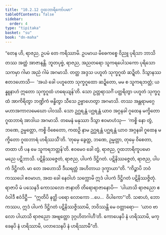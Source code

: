 ```yaml
---
title: "10.2.12 ဂူထဘာရိကော်ပမာ"
tableOfContents: false
sidebar:
  order: 4
type: "tipitaka"
basket: "su"
book: "dn-maha"
---
```



<DynamicBreadcrumb />

<Division number="432" book="dn-maha">

<Paragraph number="1127" book="dn-maha">
“တေန ဟိ, ရာဇည, ဥပမံ တေ ကရိဿာမိ. ဥပမာယ မိဓေကစ္စေ ဝိညူ ပုရိသာ ဘာသိတဿ အတ္ထံ အာဇာနန္တိ. ဘူတပုဗ္ဗံ, ရာဇည, အညတရော သူကရပေါသကော ပုရိသော သကမှာ ဂါမာ အညံ ဂါမံ အဂမာသိ. တတ္ထ အဒ္ဒသ ပဟူတံ သုက္ခဂူထံ ဆဍ္ဍိတံ. ဒိသွာနဿ ဧတဒဟောသိ—  ‘အယံ ခေါ ပဟူတော သုက္ခဂူထော ဆဍ္ဍိတော, မမ စ သူကရဘတ္တံ; ယန္နူနာဟံ ဣတော သုက္ခဂူထံ ဟရေယျန်’တိ. သော ဥတ္တရာသင်္ဂံ ပတ္ထရိတွာ ပဟူတံ သုက္ခဂူထံ အာကိရိတွာ ဘဏ္ဍိကံ ဗန္ဓိတွာ သီသေ ဥဗ္ဗာဟေတွာ အဂမာသိ. တဿ အန္တရာမဂ္ဂေ မဟာအကာလမေဃော ပါဝဿိ. သော ဥဂ္ဃရန္တံ ပဂ္ဃရန္တံ ယာဝ အဂ္ဂနခါ ဂူထေန မက္ခိတော ဂူထဘာရံ အာဒါယ အဂမာသိ. တမေနံ မနုဿာ ဒိသွာ ဧဝမာဟံသု—  ‘ကစ္စိ နော တွံ, ဘဏေ, ဥမ္မတ္တော, ကစ္စိ ဝိစေတော, ကထဉှိ နာမ ဥဂ္ဃရန္တံ ပဂ္ဃရန္တံ ယာဝ အဂ္ဂနခါ ဂူထေန မက္ခိတော ဂူထဘာရံ ဟရိဿသီ’တိ. ‘တုမှေ ခွေတ္ထ, ဘဏေ, ဥမ္မတ္တာ, တုမှေ ဝိစေတာ, တထာ ဟိ ပန မေ သူကရဘတ္တန်’တိ. ဧဝမေဝ ခေါ တွံ, ရာဇည, ဂူထဘာရိကူပမော မညေ ပဋိဘာသိ. ပဋိနိဿဇ္ဇေတံ, ရာဇည, ပါပကံ ဒိဋ္ဌိဂတံ. ပဋိနိဿဇ္ဇေတံ, ရာဇည, ပါပကံ ဒိဋ္ဌိဂတံ. မာ တေ အဟောသိ ဒီဃရတ္တံ အဟိတာယ ဒုက္ခာယာ”တိ.
</Paragraph>

</Division>
<Division number="433" book="dn-maha">

<Paragraph number="1128" book="dn-maha">
“ကိဉ္စာပိ ဘဝံ ကဿပေါ ဧဝမာဟ, အထ ခေါ နေဝါဟံ သက္ကောမိ ဣဒံ ပါပကံ ဒိဋ္ဌိဂတံ ပဋိနိဿဇ္ဇိတုံ. ရာဇာပိ မံ ပသေနဒိ ကောသလော ဇာနာတိ တိရောရာဇာနောပိ—  ‘ပါယာသိ ရာဇညော ဧဝံဝါဒီ ဧဝံဒိဋ္ဌီ—  “ဣတိပိ နတ္ထိ ပရော လောကော …ပေ…  ဝိပါကော”’တိ. သစာဟံ, ဘော ကဿပ, ဣဒံ ပါပကံ ဒိဋ္ဌိဂတံ ပဋိနိဿဇ္ဇိဿာမိ, ဘဝိဿန္တိ မေ ဝတ္တာရော—  ‘ယာဝ ဗာလော ပါယာသိ ရာဇညော အဗျတ္တော ဒုဂ္ဂဟိတဂါဟီ’တိ. ကောပေနပိ နံ ဟရိဿာမိ, မက္ခေနပိ နံ ဟရိဿာမိ, ပလာသေနပိ နံ ဟရိဿာမီ”တိ.
</Paragraph>
</Division>